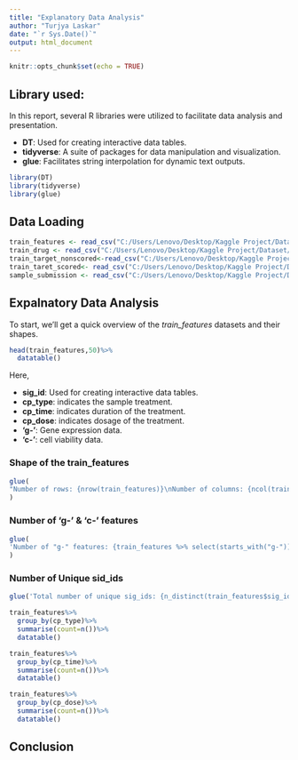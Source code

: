 ```yaml
---
title: "Explanatory Data Analysis"
author: "Turjya Laskar"
date: "`r Sys.Date()`"
output: html_document
---
```


```r
knitr::opts_chunk$set(echo = TRUE)
```

## Library used:

In this report, several R libraries were utilized to facilitate data analysis and presentation.

- **DT**: Used for creating interactive data tables.
- **tidyverse**: A suite of packages for data manipulation and visualization.
- **glue**: Facilitates string interpolation for dynamic text outputs.

```r
library(DT)
library(tidyverse)
library(glue)
```

## Data Loading

```r

train_features <- read_csv("C:/Users/Lenovo/Desktop/Kaggle Project/Dataset/train_features.csv", show_col_types = FALSE)
train_drug <- read_csv("C:/Users/Lenovo/Desktop/Kaggle Project/Dataset/train_drug.csv", show_col_types = FALSE)
train_target_nonscored<-read_csv("C:/Users/Lenovo/Desktop/Kaggle Project/Dataset/train_targets_nonscored.csv", show_col_types = FALSE)
train_taret_scored<- read_csv("C:/Users/Lenovo/Desktop/Kaggle Project/Dataset/train_targets_scored.csv",  show_col_types = FALSE)
sample_submission <- read_csv("C:/Users/Lenovo/Desktop/Kaggle Project/Dataset/sample_submission.csv",  show_col_types = FALSE)
```

## Expalnatory Data Analysis

To start, we’ll get a quick overview of the  *train_features* datasets and their shapes.

```r

head(train_features,50)%>%
  datatable()
```

Here,

- **sig_id**: Used for creating interactive data tables.
- **cp_type**: indicates the sample treatment.
- **cp_time**: indicates duration of the treatment.
- **cp_dose**: indicates dosage of the treatment.
- **'g-'**: Gene expression data.
- **'c-'**: cell viability data.
 
### Shape of the **train_features**

```r
glue(
"Number of rows: {nrow(train_features)}\nNumber of columns: {ncol(train_features)}"
)
```
### Number of 'g-' & 'c-' features
```r
glue(
'Number of "g-" features: {train_features %>% select(starts_with("g-"))%>%ncol()}\nNumber of "c-" features: {train_features %>% select(starts_with("c-"))%>%ncol()}'
)
```
### Number of Unique sid_ids
```r
glue('Total number of unique sig_ids: {n_distinct(train_features$sig_id)}')
```

```r
train_features%>%
  group_by(cp_type)%>%
  summarise(count=n())%>%
  datatable()
```
```r
train_features%>%
  group_by(cp_time)%>%
  summarise(count=n())%>%
  datatable()
```
```r
train_features%>%
  group_by(cp_dose)%>%
  summarise(count=n())%>%
  datatable()

```
## Conclusion














